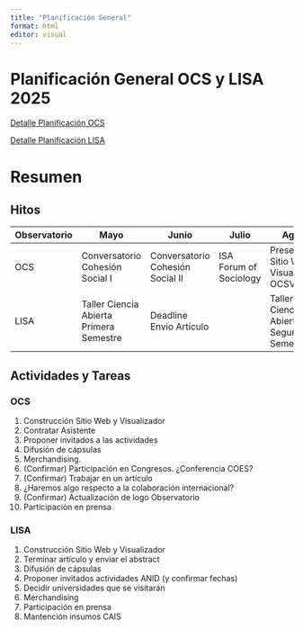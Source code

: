 ```yaml
---
title: "Planificación General"
format: html
editor: visual
---
```


# Planificación General OCS y LISA 2025

[Detalle Planificación OCS](https://planificacion-observatorios-2025.github.io/OCS-COES/planificacion.html)

[Detalle Planificación LISA](https://planificacion-observatorios-2025.github.io/planificacion-lisa/planificacion.html)

# Resumen

## Hitos

| Observatorio | Mayo | Junio | Julio | Agosto | Septiembre | Octubre | Noviembre |
|----|----|----|----|----|----|----|----|
| OCS | Conversatorio Cohesión Social I | Conversatorio Cohesión Social II | ISA Forum of Sociology | Presentación Sitio Web y Visualizador OCSVIS | Conversatorio Cohesión Social III | Conversatorio Cohesión Social IV |  |
| LISA | Taller Ciencia Abierta Primera Semestre | Deadline Envio Artículo |  | Taller Ciencia Abierta Segundo Semestre I | Taller Ciencia Abierta Segundo Semester II |  | Debate ANID |

## Actividades y Tareas

### OCS

1.  Construcción Sitio Web y Visualizador
2.  Contratar Asistente
3.  Proponer invitados a las actividades
4.  Difusión de cápsulas
5.  Merchandising.
6.  (Confirmar) Participación en Congresos. ¿Conferencia COES?
7.  (Confirmar) Trabajar en un artículo
8.  ¿Haremos algo respecto a la colaboración internacional?
9.  (Confirmar) Actualización de logo Observatorio
10. Participación en prensa

### LISA

1.  Construcción Sitio Web y Visualizador
2.  Terminar artículo y enviar el abstract
3.  Difusión de cápsulas
4.  Proponer invitados actividades ANID (y confirmar fechas)
5.  Decidir universidades que se visitarán
6.  Merchandising
7.  Participación en prensa
8.  Mantención insumos CAIS
